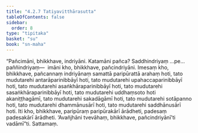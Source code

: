 ```yaml
---
title: "4.2.7 Tatiyavitthārasutta"
tableOfContents: false
sidebar:
  order: 8
type: "tipitaka"
basket: "su"
book: "sn-maha"
---
```



<DynamicBreadcrumb />

<Division number="487" book="sn-maha" bookNo="14" page="177">

<Paragraph number="1049" book="sn-maha">
“Pañcimāni, bhikkhave, indriyāni. Katamāni pañca? Saddhindriyaṃ …pe…  paññindriyaṃ—  imāni kho, bhikkhave, pañcindriyāni. Imesaṃ kho, bhikkhave, pañcannaṃ indriyānaṃ samattā paripūrattā arahaṃ hoti, tato mudutarehi antarāparinibbāyī hoti, tato mudutarehi upahaccaparinibbāyī hoti, tato mudutarehi asaṅkhāraparinibbāyī hoti, tato mudutarehi sasaṅkhāraparinibbāyī hoti, tato mudutarehi uddhaṃsoto hoti akaniṭṭhagāmī, tato mudutarehi sakadāgāmī hoti, tato mudutarehi sotāpanno hoti, tato mudutarehi dhammānusārī hoti, tato mudutarehi saddhānusārī hoti. Iti kho, bhikkhave, paripūraṃ paripūrakārī ārādheti, padesaṃ padesakārī ārādheti. ‘Avañjhāni tvevāhaṃ, bhikkhave, pañcindriyānī’ti vadāmī”ti.

</Paragraph>
</Division>

<Paragraph number="1050" type="center" book="sn-maha">
Sattamaṃ.
</Paragraph>